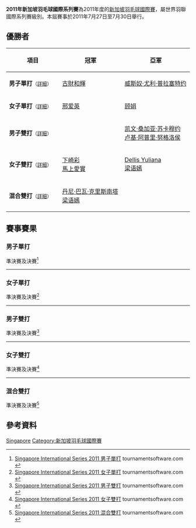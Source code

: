 {{noteTA|G1=Badminton}}
{{infobox badminton event
|name           = 2011年新加坡羽毛球國際系列賽
|image          = 
|size           = 
|caption        =
|dates          = 2011年7月27日－7月30日
|number_edition = 
|level          = 4B
|prize_money    = 5,000美元
|location       = {{SIN}}
|venue          = 
|previous       = 2010年新加坡羽毛球國際系列賽 
|next           = 2012年新加坡羽毛球國際系列賽
}}
'''2011年新加坡羽毛球國際系列賽'''為2011年度的[[新加坡羽毛球國際賽|新加坡羽毛球國際賽]]，屬世界羽聯國際系列賽級別。本屆賽事於2011年7月27日至7月30日舉行。

== 優勝者 ==
{| class=wikitable style="font-size:small"
!width="200"|項目
!width="250"|冠軍
!width="250"|亞軍
|-
|'''男子單打'''<small>（[[#男子單打|詳細]]）</small>
|{{flagicon|JPN}} [[古財和輝|古財和輝]]
|{{flagicon|INA}} [[威斯奴·尤利·普拉塞特约|威斯奴·尤利·普拉塞特约]]
|-
|'''女子單打'''<small>（[[#女子單打|詳細]]）</small>
|{{flagicon|SIN}} [[邢爱英|邢爱英]]
|{{flagicon|SIN}} [[顾娟|顾娟]]
|-
|'''男子雙打'''<small>（[[#男子雙打|詳細]]）</small>
|{{nowrap|{{flagicon|INA}} [[阿格里皮纳·普里玛·罗曼托·普特拉|阿格里皮纳·普里玛·罗曼托·普特拉]]<br/>{{flagicon|INA}} [[吉德翁·马库斯·费尔纳尔迪|吉德翁·马库斯·费尔纳尔迪]]}}
|{{flagicon|INA}} [[凯文·桑加亚·苏卡穆约|凯文·桑加亚·苏卡穆约]]<br/>{{flagicon|INA}} [[卢基·阿普里·努格洛侯|卢基·阿普里·努格洛侯]]
|-
|'''女子雙打'''<small>（[[#女子雙打|詳細]]）</small>
|{{flagicon|JPN}} [[下崎彩|下崎彩]]<br/>{{flagicon|JPN}} [[馬上愛實|馬上愛實]]
|{{flagicon|SIN}} [[Dellis_Yuliana|Dellis Yuliana]]<br/>{{flagicon|SIN}} [[梁语嫣|梁语嫣]]
|-
|'''混合雙打'''<small>（[[#混合雙打|詳細]]）</small>
|{{flagicon|SIN}} [[丹尼·巴瓦·克里斯南塔|丹尼·巴瓦·克里斯南塔]]<br/>{{flagicon|SIN}} [[梁语嫣|梁语嫣]]
|{{nowrap|{{flagicon|MAS}} [[拉吉夫阿都拉迪夫|拉吉夫阿都拉迪夫]]<br/>{{flagicon|MAS}} [[阿米莉亚·艾丽西娅·安瑟利|阿米莉亚·艾丽西娅·安瑟利]]}}
|}

== 賽事賽果 ==
=== 男子單打 ===
;準決賽及決賽<ref name="MS">[http://www.tournamentsoftware.com/sport/draw.aspx?id=46925693-36AC-42B6-9BB7-D6E594B7E794&draw=1 Singapore International Series 2011 男子單打] {{Wayback|url=http://www.tournamentsoftware.com/sport/draw.aspx?id=46925693-36AC-42B6-9BB7-D6E594B7E794&draw=1 |date=20170719225201 }} tournamentsoftware.com {{en}}</ref>
{{4TeamBracket-Tennis3-v2
| team-width=200
| RD1-seed1=
| RD1-team1='''{{flagicon|INA}} [[威斯奴·尤利·普拉塞特约|威斯奴·尤利·普拉塞特约]]
| RD1-score1-1='''21
| RD1-score1-2=18
| RD1-score1-3='''21
| RD1-seed2=6
| RD1-team2={{flagicon|IND}} [[阿努普·斯里达尔|阿努普·斯里达尔]]
| RD1-score2-1=10
| RD1-score2-2='''21
| RD1-score2-3=14

| RD1-seed3=
| RD1-team3='''{{flagicon|JPN}} [[古財和輝|古財和輝]]
| RD1-score3-1='''21
| RD1-score3-2='''21
| RD1-score3-3=
| RD1-seed4=
| RD1-team4={{nowrap|{{flagicon|THA}} [[西蒂空·塔马辛|西蒂空·塔马辛]]}}
| RD1-score4-1=17
| RD1-score4-2=10
| RD1-score4-3=

| RD2-seed1=
| RD2-team1={{nowrap|{{flagicon|INA}} [[威斯奴·尤利·普拉塞特约|威斯奴·尤利·普拉塞特约]]}}
| RD2-score1-1=17
| RD2-score1-2=21
| RD2-score1-3=
| RD2-seed2=
| RD2-team2='''{{flagicon|JPN}} [[古財和輝|古財和輝]]
| RD2-score2-1='''21
| RD2-score2-2='''23
| RD2-score2-3=
}}
----

=== 女子單打 ===
;準決賽及決賽<ref name="WS">[http://www.tournamentsoftware.com/sport/draw.aspx?id=46925693-36AC-42B6-9BB7-D6E594B7E794&draw=3 Singapore International Series 2011 女子單打] {{Wayback|url=http://www.tournamentsoftware.com/sport/draw.aspx?id=46925693-36AC-42B6-9BB7-D6E594B7E794&draw=3 |date=20170719220403 }} tournamentsoftware.com {{en}}</ref>
{{4TeamBracket-Tennis3-v2
| team-width=200
| RD1-seed1=1
| RD1-team1='''{{flagicon|SIN}} [[顾娟|顾娟]]
| RD1-score1-1=18
| RD1-score1-2='''21
| RD1-score1-3='''28
| RD1-seed2=3
| RD1-team2={{flagicon|SIN}} [[陈嘉园|陈嘉园]]
| RD1-score2-1='''21
| RD1-score2-2=15
| RD1-score2-3=26

| RD1-seed3=4
| RD1-team3='''{{flagicon|SIN}} [[邢爱英|邢爱英]]
| RD1-score3-1=18
| RD1-score3-2='''21
| RD1-score3-3='''21
| RD1-seed4=2
| RD1-team4={{flagicon|SIN}} [[伏明天|伏明天]]
| RD1-score4-1='''21
| RD1-score4-2=14
| RD1-score4-3=13

| RD2-seed1=1
| RD2-team1={{flagicon|SIN}} [[顾娟|顾娟]]
| RD2-score1-1=10
| RD2-score1-2=12
| RD2-score1-3=
| RD2-seed2=4
| RD2-team2='''{{flagicon|SIN}} [[邢爱英|邢爱英]]
| RD2-score2-1='''21
| RD2-score2-2='''21
| RD2-score2-3=
}}
----

=== 男子雙打 ===
;準決賽及決賽<ref name="MD">[http://www.tournamentsoftware.com/sport/draw.aspx?id=46925693-36AC-42B6-9BB7-D6E594B7E794&draw=5 Singapore International Series 2011 男子雙打] {{Wayback|url=http://www.tournamentsoftware.com/sport/draw.aspx?id=46925693-36AC-42B6-9BB7-D6E594B7E794&draw=5 |date=20170720024056 }} tournamentsoftware.com {{en}}</ref>
{{4TeamBracket-Tennis3-v2
| team-width=200
| RD1-seed1=
| RD1-team1='''{{flagicon|INA}} [[凯文·桑加亚·苏卡穆约|凯文·桑加亚·苏卡穆约]]<br/> {{flagicon|INA}} [[卢基·阿普里·努格洛侯|卢基·阿普里·努格洛侯]]
| RD1-score1-1='''21
| RD1-score1-2=16
| RD1-score1-3='''21
| RD1-seed2=
| RD1-team2={{flagicon|INA}} [[穆罕默德·乌林努哈|穆罕默德·乌林努哈]]<br/> {{flagicon|INA}} [[里奇·卡兰达·苏华迪|里奇·卡兰达·苏华迪]]
| RD1-score2-1=18
| RD1-score2-2='''21
| RD1-score2-3=18

| RD1-seed3=6
| RD1-team3={{flagicon|INA}} [[Dandi_Prabudita|Dandi Prabudita]]<br/> {{flagicon|INA}} [[琼斯·拉夫利·詹森|琼斯·拉夫利·詹森]]
| RD1-score3-1='''21
| RD1-score3-2=17
| RD1-score3-3=20
| RD1-seed4=
| RD1-team4='''{{nowrap|{{flagicon|INA}} [[阿格里皮纳·普里玛·罗曼托·普特拉|阿格里皮纳·普里玛·罗曼托·普特拉]]<br/> {{flagicon|INA}} [[吉德翁·马库斯·费尔纳尔迪|吉德翁·马库斯·费尔纳尔迪]]}}
| RD1-score4-1=16
| RD1-score4-2='''21
| RD1-score4-3='''22

| RD2-seed1=
| RD2-team1={{flagicon|INA}} [[凯文·桑加亚·苏卡穆约|凯文·桑加亚·苏卡穆约]]<br/> {{flagicon|INA}} [[卢基·阿普里·努格洛侯|卢基·阿普里·努格洛侯]]
| RD2-score1-1=17
| RD2-score1-2=9
| RD2-score1-3=
| RD2-seed2=
| RD2-team2='''{{nowrap|{{flagicon|INA}} [[阿格里皮纳·普里玛·罗曼托·普特拉|阿格里皮纳·普里玛·罗曼托·普特拉]]<br/> {{flagicon|INA}} [[吉德翁·马库斯·费尔纳尔迪|吉德翁·马库斯·费尔纳尔迪]]}}
| RD2-score2-1='''21
| RD2-score2-2='''21
| RD2-score2-3=
}}
----

=== 女子雙打 ===
;準決賽及決賽<ref name="WD">[http://www.tournamentsoftware.com/sport/draw.aspx?id=46925693-36AC-42B6-9BB7-D6E594B7E794&draw=7 Singapore International Series 2011 女子雙打] {{Wayback|url=http://www.tournamentsoftware.com/sport/draw.aspx?id=46925693-36AC-42B6-9BB7-D6E594B7E794&draw=7 |date=20170720025736 }} tournamentsoftware.com {{en}}</ref>
{{4TeamBracket-Tennis3-v2
| team-width=200
| RD1-seed1=6
| RD1-team1={{flagicon|MAS}} [[李明艷|李明艷]]<br/> {{flagicon|MAS}} [[鄒美君|鄒美君]]
| RD1-score1-1=14
| RD1-score1-2='''22
| RD1-score1-3=12
| RD1-seed2=
| RD1-team2='''{{flagicon|JPN}} [[下崎彩|下崎彩]]<br/> {{flagicon|JPN}} [[馬上愛實|馬上愛實]]
| RD1-score2-1='''21
| RD1-score2-2=20
| RD1-score2-3='''21

| RD1-seed3=
| RD1-team3={{flagicon|JPN}} [[伊東可奈|伊東可奈]]<br/> {{flagicon|JPN}} [[原麻衣子|原麻衣子]]
| RD1-score3-1='''21
| RD1-score3-2=15
| RD1-score3-3=11
| RD1-seed4=
| RD1-team4='''{{flagicon|SIN}} [[Dellis_Yuliana|Dellis Yuliana]]<br/> {{flagicon|SIN}} [[梁语嫣|梁语嫣]]
| RD1-score4-1=18
| RD1-score4-2='''21
| RD1-score4-3='''21

| RD2-seed1=
| RD2-team1='''{{flagicon|JPN}} [[下崎彩|下崎彩]]<br/> {{flagicon|JPN}} [[馬上愛實|馬上愛實]]
| RD2-score1-1='''21
| RD2-score1-2='''21
| RD2-score1-3=
| RD2-seed2=
| RD2-team2={{flagicon|SIN}} [[Dellis_Yuliana|Dellis Yuliana]]<br/> {{flagicon|SIN}} [[梁语嫣|梁语嫣]]
| RD2-score2-1=13
| RD2-score2-2=14
| RD2-score2-3=
}}
----

=== 混合雙打 ===
;準決賽及決賽<ref name="XD">[http://www.tournamentsoftware.com/sport/draw.aspx?id=46925693-36AC-42B6-9BB7-D6E594B7E794&draw=9 Singapore International Series 2011 混合雙打] {{Wayback|url=http://www.tournamentsoftware.com/sport/draw.aspx?id=46925693-36AC-42B6-9BB7-D6E594B7E794&draw=9 |date=20170719102611 }} tournamentsoftware.com {{en}}</ref>
{{4TeamBracket-Tennis3-v2
| team-width=200
| RD1-seed1=1
| RD1-team1='''{{flagicon|SIN}} [[丹尼·巴瓦·克里斯南塔|丹尼·巴瓦·克里斯南塔]]<br/> {{flagicon|SIN}} [[梁语嫣|梁语嫣]]
| RD1-score1-1='''21
| RD1-score1-2='''21
| RD1-score1-3=
| RD1-seed2=4
| RD1-team2={{flagicon|MAS}} [[陳毅權|陳毅權]]<br/> {{flagicon|MAS}} [[賴沛君|賴沛君]]
| RD1-score2-1=19
| RD1-score2-2=17
| RD1-score2-3=

| RD1-seed3=3
| RD1-team3='''{{nowrap|{{flagicon|MAS}} [[拉吉夫阿都拉迪夫|拉吉夫阿都拉迪夫]]<br/> {{flagicon|MAS}} [[阿米莉亚·艾丽西娅·安瑟利|阿米莉亚·艾丽西娅·安瑟利]]}}
| RD1-score3-1='''22
| RD1-score3-2=13
| RD1-score3-3='''21
| RD1-seed4=
| RD1-team4={{flagicon|VIE}} [[Huynh_Nguyen_Khang|Huynh Nguyen Khang]]<br/> {{flagicon|VIE}} [[Phùng_Nguyễn_Phương_Nhi|Phùng Nguyễn Phương Nhi]]
| RD1-score4-1=20
| RD1-score4-2='''21
| RD1-score4-3=11

| RD2-seed1=1
| RD2-team1='''{{flagicon|SIN}} [[丹尼·巴瓦·克里斯南塔|丹尼·巴瓦·克里斯南塔]]<br/> {{flagicon|SIN}} [[梁语嫣|梁语嫣]]
| RD2-score1-1='''23
| RD2-score1-2='''21
| RD2-score1-3=
| RD2-seed2=3
| RD2-team2={{flagicon|MAS}} [[拉吉夫阿都拉迪夫|拉吉夫阿都拉迪夫]]<br/> {{flagicon|MAS}} [[阿米莉亚·艾丽西娅·安瑟利|阿米莉亚·艾丽西娅·安瑟利]]
| RD2-score2-1=21
| RD2-score2-2=14
| RD2-score2-3=
}}

== 參考資料 ==
{{Reflist}}

[[Category:2011年世界羽聯國際系列賽|Singapore]]
[[Category:新加坡羽毛球國際賽|Category:新加坡羽毛球國際賽]]